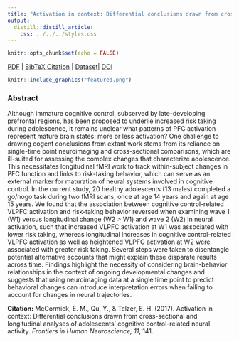 ```yaml
---
title: "Activation in context: Differential conclusions drawn from cross-sectional and longitudinal analyses of adolescents’ cognitive control-related neural activity."
output:
  distill::distill_article:
    css: ../../../styles.css
---
```


```r
knitr::opts_chunk$set(echo = FALSE)
```

[<i class="fas fa-file-download"></i> PDF](4.McCormick-Qu-Telzer-2017-Frontiers.pdf) | [<i class="fas fa-quote-left"></i><i class="fas fa-quote-right"></i> BibTeX Citation](cite.bib)  | [<i class="ai ai-open-data"></i> Dataset](https://neurovault.org/collections/2411/)| [<i class="fas fa-link"></i> DOI](https://doi.org/10.3389/fnhum.2017.00141)

```r
knitr::include_graphics("featured.png")
```

### Abstract
Although immature cognitive control, subserved by late-developing prefrontal regions, has been proposed to underlie increased risk taking during adolescence, it remains unclear what patterns of PFC activation represent mature brain states: more or less activation? One challenge to drawing cogent conclusions from extant work stems from its reliance on single-time point neuroimaging and cross-sectional comparisons, which are ill-suited for assessing the complex changes that characterize adolescence. This necessitates longitudinal fMRI work to track within-subject changes in PFC function and links to risk-taking behavior, which can serve as an external marker for maturation of neural systems involved in cognitive control. In the current study, 20 healthy adolescents (13 males) completed a go/nogo task during two fMRI scans, once at age 14 years and again at age 15 years. We found that the association between cognitive control-related VLPFC activation and risk-taking behavior reversed when examining wave 1 (W1) versus longitudinal change (W2 > W1) and wave 2 (W2) in neural activation, such that increased VLPFC activation at W1 was associated with lower risk taking, whereas longitudinal increases in cognitive control-related VLPFC activation as well as heightened VLPFC activation at W2 were associated with greater risk taking. Several steps were taken to disentangle potential alternative accounts that might explain these disparate results across time. Findings highlight the necessity of considering brain-behavior relationships in the context of ongoing developmental changes and suggests that using neuroimaging data at a single time point to predict behavioral changes can introduce interpretation errors when failing to account for changes in neural trajectories.

**Citation:** McCormick, E. M., Qu, Y., & Telzer, E. H. (2017). Activation in context: Differential conclusions drawn from cross-sectional and longitudinal analyses of adolescents’ cognitive control-related neural activity. *Frontiers in Human Neuroscience, 11*, 141.